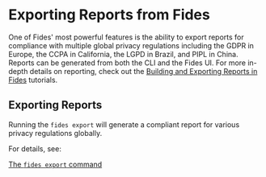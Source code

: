 # Exporting Reports from Fides

One of Fides' most powerful features is the ability to export reports for compliance with multiple global privacy regulations including the GDPR in Europe, the CCPA in California, the LGPD in Brazil, and PIPL in China.
Reports can be generated from both the CLI and the Fides UI. For more in-depth details on reporting, check out the [Building and Exporting Reports in Fides](#LINK) tutorials.

## Exporting Reports
Running the ```fides export``` will generate a compliant report for various privacy regulations globally.

For details, see:

[The ```fides export``` command](report/cmd-export)